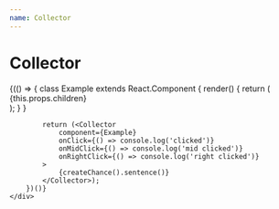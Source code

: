 ```yaml
---
name: Collector
---
```



# Collector

<Playground>
    <div style={{backgroundColor: 'lightblue'}}>
        {(() => {
            class Example extends React.Component {
                render() {
                    return (<div
                        onMouseEnter={this.props.onMouseEnter}
                        onMouseLeave={this.props.onMouseLeave}
                        onContextMenu={this.props.onContextMenu}
                    >
                        {this.props.children}
                    </div>);
                }
            }

            return (<Collector
                component={Example}
                onClick={() => console.log('clicked')}
                onMidClick={() => console.log('mid clicked')}
                onRightClick={() => console.log('right clicked')}
            >
                {createChance().sentence()}
            </Collector>);
        })()}
    </div>
</Playground>
